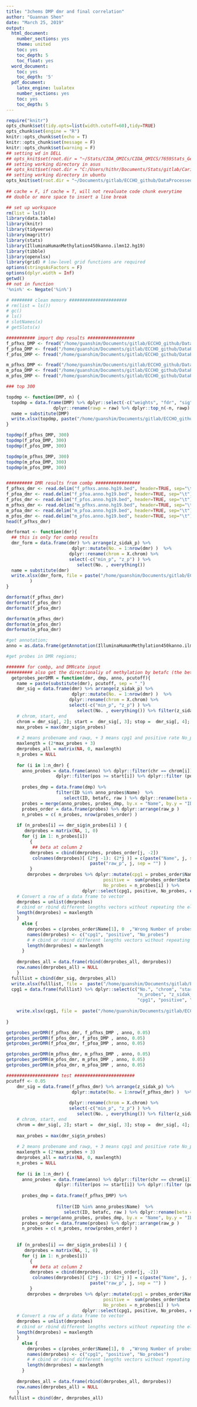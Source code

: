 ```yaml
---
title: "3chems DMP dmr and final correlation"
author: "Guannan Shen"
date: "March 25, 2019"
output: 
  html_document:
    number_sections: yes
    theme: united
    toc: yes
    toc_depth: 5
    toc_float: yes
  word_document:
    toc: yes
    toc_depth: '5'
  pdf_document:
    latex_engine: lualatex
    number_sections: yes
    toc: yes
    toc_depth: 5
---
```


```r
require("knitr")
opts_chunk$set(tidy.opts=list(width.cutoff=60),tidy=TRUE)
opts_chunk$set(engine = "R")
knitr::opts_chunk$set(echo = T)
knitr::opts_chunk$set(message = F)
knitr::opts_chunk$set(warning = F)
## setting wd in DELL
## opts_knit$set(root.dir = "~/Stats/CIDA_OMICs/CIDA_OMICS/7659Stats_Genetics/HW5/")
## setting working directory in asus 
## opts_knit$set(root.dir = "C:/Users/hithr/Documents/Stats/gitlab/Cario_RNASeq_Microbiom_Inte/DataRaw/") 
## setting working directory in ubuntu
opts_knit$set(root.dir = "~/Documents/gitlab/ECCHO_github/DataProcessed/combp/")
                                                 
## cache = F, if cache = T, will not revaluate code chunk everytime
## double or more space to insert a line break
```


```r
## set up workspace
rm(list = ls())
library(data.table)
library(knitr)
library(tidyverse)
library(magrittr)
library(stats)
library(IlluminaHumanMethylation450kanno.ilmn12.hg19)
library(tibble)
library(openxlsx)
library(grid) # low-level grid functions are required
options(stringsAsFactors = F)
options(dplyr.width = Inf)
getwd()
## not in function
'%nin%' <- Negate('%in%')

# ######## clean memory ######################
# rm(list = ls())
# gc()
# ls()
# slotNames(x)
# getSlots(x)

```

```r
########### import dmp results ##################
f_pfhxs_DMP <- fread("/home/guanshim/Documents/gitlab/ECCHO_github/DataProcessed/genomewide_chem/2019-03-07_f_pfhxs__CpGs_withChem.csv", header = T)
f_pfoa_DMP <- fread("/home/guanshim/Documents/gitlab/ECCHO_github/DataProcessed/genomewide_chem/2019-03-07_f_pfoa__CpGs_withChem.csv", header = T)
f_pfos_DMP <- fread("/home/guanshim/Documents/gitlab/ECCHO_github/DataProcessed/genomewide_chem/2019-03-07_f_pfos__CpGs_withChem.csv", header = T)

m_pfhxs_DMP <- fread("/home/guanshim/Documents/gitlab/ECCHO_github/DataProcessed/genomewide_chem/2019-03-07_m_pfhxs__CpGs_withChem.csv", header = T)
m_pfoa_DMP <- fread("/home/guanshim/Documents/gitlab/ECCHO_github/DataProcessed/genomewide_chem/2019-03-07_m_pfoa__CpGs_withChem.csv", header = T)
m_pfos_DMP <- fread("/home/guanshim/Documents/gitlab/ECCHO_github/DataProcessed/genomewide_chem/2019-03-07_m_pfos__CpGs_withChem.csv", header = T)

### top 300

topdmp <- function(DMP, n) {
  topdmp = data.frame(DMP) %>% dplyr::select(-c("weights", "fdr", "sig")) %>%
                  dplyr::rename(rawp = raw) %>% dplyr::top_n(-n, rawp)
  name = substitute(DMP)
  write.xlsx(topdmp, paste("/home/guanshim/Documents/gitlab/ECCHO_github/DataProcessed/3chems_results_data/top300dmp/", sep = "_", name, n ,".xlsx" ) )
}

topdmp(f_pfhxs_DMP, 300)
topdmp(f_pfoa_DMP, 300)
topdmp(f_pfos_DMP, 300)

topdmp(m_pfhxs_DMP, 300)
topdmp(m_pfoa_DMP, 300)
topdmp(m_pfos_DMP, 300)



```


```r
########## DMR results from combp #################
f_pfhxs_dmr <- read.delim("f_pfhxs.anno.hg19.bed", header=TRUE, sep="\t")
f_pfoa_dmr <- read.delim("f_pfoa.anno.hg19.bed", header=TRUE, sep="\t")
f_pfos_dmr <- read.delim("f_pfos.anno.hg19.bed", header=TRUE, sep="\t")
m_pfhxs_dmr <- read.delim("m_pfhxs.anno.hg19.bed", header=TRUE, sep="\t")
m_pfoa_dmr <- read.delim("m_pfoa.anno.hg19.bed", header=TRUE, sep="\t")
m_pfos_dmr <- read.delim("m_pfos.anno.hg19.bed", header=TRUE, sep="\t")
head(f_pfhxs_dmr)

dmrformat <- function(dmr){
  ## this is only for combp results
  dmr_form = data.frame(dmr) %>% arrange(z_sidak_p) %>% 
                         dplyr::mutate(No. = 1:nrow(dmr) )  %>% 
                        dplyr::rename(chrom = X.chrom) %>%
                        select(-c("min_p", "z_p") ) %>%
                           select(No. , everything())
  name = substitute(dmr)
  write.xlsx(dmr_form, file = paste("/home/guanshim/Documents/gitlab/ECCHO_github/DataProcessed/3chems_results_data/combpdmr/", sep = "_", name,".xlsx" )
         )
}

dmrformat(f_pfhxs_dmr)
dmrformat(f_pfos_dmr)
dmrformat(f_pfoa_dmr)

dmrformat(m_pfhxs_dmr)
dmrformat(m_pfos_dmr)
dmrformat(m_pfoa_dmr)

```


```r
#get annotation;
anno = as.data.frame(getAnnotation(IlluminaHumanMethylation450kanno.ilmn12.hg19))

#get probes in DMR regions;

####### for combp, and DMRcate input 
########## also get the directionaliy of methylation by betafc (the beta fold change for given design)
  getprobes_perDMR = function(dmr, dmp, anno, pcutoff){
    name = paste(substitute(dmr), pcutoff, sep = "_")
    dmr_sig = data.frame(dmr) %>% arrange(z_sidak_p) %>% 
                         dplyr::mutate(No. = 1:nrow(dmr) )  %>% 
                        dplyr::rename(chrom = X.chrom) %>%
                        select(-c("min_p", "z_p") ) %>%
                           select(No. , everything()) %>% filter(z_sidak_p <= pcutoff)
    # chrom, start, end
    chrom = dmr_sig[, 2]; start =  dmr_sig[, 3]; stop =  dmr_sig[, 4]; n_dmr = nrow(dmr_sig)
    max_probes = max(dmr_sig$n_probes)
    
    # 2 means probename and rawp, + 3 means cpg1 and positive rate No_probes
    maxlength = (2*max_probes + 3)
    dmrprobes_all = matrix(NA, 0, maxlength)
    n_probes = NULL
  
    for (i in 1:n_dmr) {
      anno_probes = data.frame(anno) %>% dplyr::filter(chr == chrom[i]) %>%
                   dplyr::filter(pos >= start[i]) %>% dplyr::filter (pos <= stop[i]) %>% dplyr::select(Name)
      
      probes_dmp = data.frame(dmp) %>% 
                   filter(ID %in% anno_probes$Name)  %>% 
                      select(ID, betafc, raw ) %>% dplyr::rename(beta = betafc, raw_p = raw)
      probes = merge(anno_probes, probes_dmp, by.x = "Name", by.y = "ID")
      probes_order = data.frame(probes) %>% dplyr::arrange(raw_p )
      n_probes = c( n_probes, nrow(probes_order) )
      
    if (n_probes[i] == dmr_sig$n_probes[i] ) {
       dmrprobes = matrix(NA, 1, 0)
      for (j in 1: n_probes[i])
         {
          ## beta at column 2 
         dmrprobes = cbind(dmrprobes, probes_order[j, -2])
          colnames(dmrprobes)[ (2*j -1): (2*j )] = c(paste("Name", j, sep = "") ,
                                paste("raw_p", j, sep = "") )
         }
        dmrprobes = dmrprobes %>% dplyr::mutate(cpg1 = probes_order$Name[1],
                                     positive =  sum(probes_order$beta > 0)/n_probes[i],
                                     No_probes = n_probes[i] ) %>%
                             dplyr::select(cpg1, positive, No_probes, everything())
    # Convert a row of a data frame to vector
    dmrprobes = unlist(dmrprobes)
    # cbind or rbind different lengths vectors without repeating the elements of the shorter vectors
    length(dmrprobes) = maxlength
    }
      else {
        dmrprobes = c(probes_order$Name[1], 0  ,"Wrong Number of probes")
        names(dmrprobes) <- c("cpg1", "positive", "No_probes")
        # # cbind or rbind different lengths vectors without repeating the elements of the shorter vectors
        length(dmrprobes) = maxlength
      }
      
    dmrprobes_all = data.frame(rbind(dmrprobes_all, dmrprobes))
    row.names(dmrprobes_all) = NULL
    }
  fulllist = cbind(dmr_sig, dmrprobes_all)
  write.xlsx(fulllist, file =  paste("/home/guanshim/Documents/gitlab/ECCHO_github/DataProcessed/3chems_results_data/probesDMR/", sep = "_", name,"sigDMR.xlsx" ) )
  cpg1 = data.frame(fulllist) %>% dplyr::select(c("No.", "chrom", "start", "end",
                                                  "n_probes", "z_sidak_p", 
                                                  "cpg1", "positive", "No_probes"))
  
    write.xlsx(cpg1, file =  paste("/home/guanshim/Documents/gitlab/ECCHO_github/DataProcessed/3chems_results_data/topProbeDMR/", sep = "_", name,"topCpG.xlsx" ) )
    
}

getprobes_perDMR(f_pfhxs_dmr, f_pfhxs_DMP , anno, 0.05)
getprobes_perDMR(f_pfos_dmr, f_pfos_DMP , anno, 0.05)
getprobes_perDMR(f_pfoa_dmr, f_pfoa_DMP , anno, 0.05)

getprobes_perDMR(m_pfhxs_dmr, m_pfhxs_DMP , anno, 0.05)
getprobes_perDMR(m_pfos_dmr, m_pfos_DMP , anno, 0.05)
getprobes_perDMR(m_pfoa_dmr, m_pfoa_DMP , anno, 0.05)

```



```r
#################### test #######################
pcutoff <- 0.05
    dmr_sig = data.frame(f_pfhxs_dmr) %>% arrange(z_sidak_p) %>% 
                         dplyr::mutate(No. = 1:nrow(f_pfhxs_dmr) )  %>% 
      
                        dplyr::rename(chrom = X.chrom) %>%
                        select(-c("min_p", "z_p") ) %>%
                           select(No. , everything()) %>% filter(z_sidak_p <= pcutoff)
    # chrom, start, end
    chrom = dmr_sig[, 2]; start =  dmr_sig[, 3]; stop =  dmr_sig[, 4]; n_dmr = nrow(dmr_sig)
    
    max_probes = max(dmr_sig$n_probes)
    
    # 2 means probename and rawp, + 3 means cpg1 and positive rate No_probes
    maxlength = (2*max_probes + 3)
    dmrprobes_all = matrix(NA, 0, maxlength)
    n_probes = NULL
  
    for (i in 1:n_dmr) {
      anno_probes = data.frame(anno) %>% dplyr::filter(chr == chrom[i]) %>%
                   dplyr::filter(pos >= start[i]) %>% dplyr::filter (pos <= stop[i]) %>% dplyr::select(Name)
      
      probes_dmp = data.frame(f_pfhxs_DMP) %>% 
        
                   filter(ID %in% anno_probes$Name)  %>% 
                      select(ID, betafc, raw ) %>% dplyr::rename(beta = betafc, raw_p = raw)
      probes = merge(anno_probes, probes_dmp, by.x = "Name", by.y = "ID")
      probes_order = data.frame(probes) %>% dplyr::arrange(raw_p )
      n_probes = c( n_probes, nrow(probes_order) )
  
  
    if (n_probes[i] == dmr_sig$n_probes[i] ) {
       dmrprobes = matrix(NA, 1, 0)
      for (j in 1: n_probes[i])
         {
          ## beta at column 2 
         dmrprobes = cbind(dmrprobes, probes_order[j, -2])
          colnames(dmrprobes)[ (2*j -1): (2*j )] = c(paste("Name", j, sep = "") ,
                                paste("raw_p", j, sep = "") )
         }
        dmrprobes = dmrprobes %>% dplyr::mutate(cpg1 = probes_order$Name[1],
                                     positive =  sum(probes_order$beta > 0)/n_probes[i],
                                     No_probes = n_probes[i] ) %>%
                             dplyr::select(cpg1, positive, No_probes, everything())
    # Convert a row of a data frame to vector
    dmrprobes = unlist(dmrprobes)
    # cbind or rbind different lengths vectors without repeating the elements of the shorter vectors
    length(dmrprobes) = maxlength
    }
      else {
        dmrprobes = c(probes_order$Name[1], 0  ,"Wrong Number of probes")
        names(dmrprobes) <- c("cpg1", "positive", "No_probes")
        # # cbind or rbind different lengths vectors without repeating the elements of the shorter vectors
        length(dmrprobes) = maxlength
      }
      
    dmrprobes_all = data.frame(rbind(dmrprobes_all, dmrprobes))
    row.names(dmrprobes_all) = NULL
    }
 fulllist = cbind(dmr, dmrprobes_all)

```

